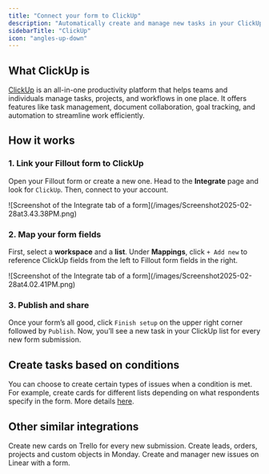 ```yaml
---
title: "Connect your form to ClickUp"
description: "Automatically create and manage new tasks in your ClickUp list when someone submits your Fillout form."
sidebarTitle: "ClickUp"
icon: "angles-up-down"
---
```


## What ClickUp is

[ClickUp](https://clickup.com/) is an all-in-one productivity platform that helps teams and individuals manage tasks, projects, and workflows in one place. It offers features like task management, document collaboration, goal tracking, and automation to streamline work efficiently.

## How it works

### 1. Link your Fillout form to ClickUp

Open your Fillout form or create a new one. Head to the **Integrate** page and look for `ClickUp`. Then, connect to your account.

<Frame>
  ![Screenshot of the Integrate tab of a form](/images/Screenshot2025-02-28at3.43.38PM.png)
</Frame>

### 2. Map your form fields

First, select a **workspace** and a **list**. Under **Mappings**, click `+ Add new` to reference ClickUp fields from the left to Fillout form fields in the right.

<Frame>
  ![Screenshot of the Integrate tab of a form](/images/Screenshot2025-02-28at4.02.41PM.png)
</Frame>

### 3. Publish and share

Once your form’s all good, click `Finish setup` on the upper right corner followed by `Publish`. Now, you’ll see a new task in your ClickUp list for every new form submission.

## Create tasks based on conditions

You can choose to create certain types of issues when a condition is met. For example, create cards for different lists depending on what respondents specify in the form. More details [here](/conditional-integration).

## Other similar integrations

<CardGroup cols={3}>
  <Card title="Connect your form to Trello" icon="square-kanban" iconType="regular" color="#FFC738" href="/trello">
    Create new cards on Trello for every new submission.
  </Card>
  <Card title="Sync form responses to Monday" icon="columns-3" iconType="regular" color="#FFC738" href="/monday">
    Create leads, orders, projects and custom objects in Monday.
  </Card>
  <Card title="Connect your form to Linear" icon="diagram-venn" iconType="regular" color="#FFC738" href="/linear">
    Create and manager new issues on Linear with a form.
  </Card>
</CardGroup>
